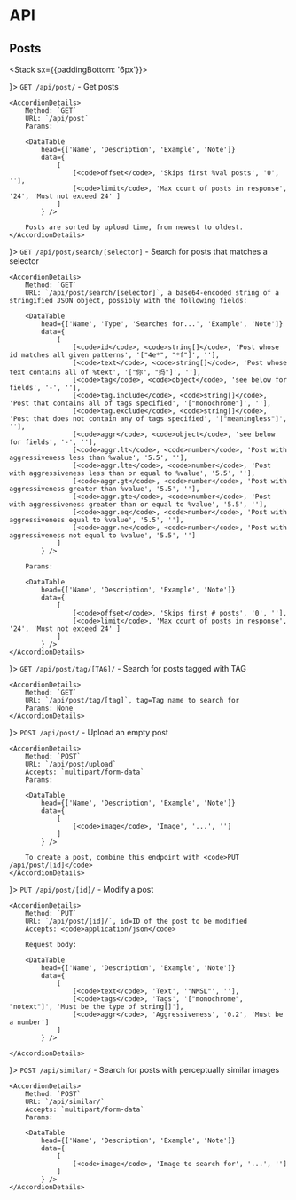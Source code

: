 
# API

## Posts

<Stack sx={{paddingBottom: '6px'}}>


<Accordion>
    <AccordionSummary expandIcon={ <ExpandMoreIcon /> }>
        <code>GET /api/post/</code> - Get posts
    </AccordionSummary>

    <AccordionDetails>
        Method: `GET`  
        URL: `/api/post`  
        Params:  

        <DataTable
            head={['Name', 'Description', 'Example', 'Note']}
            data={
                [
                    [<code>offset</code>, 'Skips first %val posts', '0', ''],
                    [<code>limit</code>, 'Max count of posts in response', '24', 'Must not exceed 24' ]
                ]
            } />
        
        Posts are sorted by upload time, from newest to oldest.
    </AccordionDetails>
</Accordion>

<Accordion>
    <AccordionSummary expandIcon={ <ExpandMoreIcon /> }>
        <code>GET /api/post/search/[selector]</code> - Search for posts that matches a selector
    </AccordionSummary>

    <AccordionDetails>
        Method: `GET`  
        URL: `/api/post/search/[selector]`, a base64-encoded string of a stringified JSON object, possibly with the following fields:  

        <DataTable
            head={['Name', 'Type', 'Searches for...', 'Example', 'Note']}
            data={
                [
                    [<code>id</code>, <code>string[]</code>, 'Post whose id matches all given patterns', '["4e*", "*f"]', ''],
                    [<code>text</code>, <code>string[]</code>, 'Post whose text contains all of %text', '["你", "妈"]', ''],
                    [<code>tag</code>, <code>object</code>, 'see below for fields', '-', ''],
                    [<code>tag.include</code>, <code>string[]</code>, 'Post that contains all of tags specified', '["monochrome"]', ''],
                    [<code>tag.exclude</code>, <code>string[]</code>, 'Post that does not contain any of tags specified', '["meaningless"]', ''],
                    [<code>aggr</code>, <code>object</code>, 'see below for fields', '-', ''],
                    [<code>aggr.lt</code>, <code>number</code>, 'Post with aggressiveness less than %value', '5.5', ''],
                    [<code>aggr.lte</code>, <code>number</code>, 'Post with aggressiveness less than or equal to %value', '5.5', ''],
                    [<code>aggr.gt</code>, <code>number</code>, 'Post with aggressiveness greater than %value', '5.5', ''],
                    [<code>aggr.gte</code>, <code>number</code>, 'Post with aggressiveness greater than or equal to %value', '5.5', ''],
                    [<code>aggr.eq</code>, <code>number</code>, 'Post with aggressiveness equal to %value', '5.5', ''],
                    [<code>aggr.ne</code>, <code>number</code>, 'Post with aggressiveness not equal to %value', '5.5', '']
                ]   
            } />

        Params:

        <DataTable
            head={['Name', 'Description', 'Example', 'Note']}
            data={
                [
                    [<code>offset</code>, 'Skips first # posts', '0', ''],
                    [<code>limit</code>, 'Max count of posts in response', '24', 'Must not exceed 24' ]
                ]
            } />
    </AccordionDetails>
</Accordion>

<Accordion>
    <AccordionSummary expandIcon={ <ExpandMoreIcon /> }>
        <code>GET /api/post/tag/[TAG]/</code> - Search for posts tagged with TAG
    </AccordionSummary>

    <AccordionDetails>
        Method: `GET`  
        URL: `/api/post/tag/[tag]`, tag=Tag name to search for  
        Params: None
    </AccordionDetails>
</Accordion>

<Accordion>
    <AccordionSummary expandIcon={ <ExpandMoreIcon /> }>
        <code>POST /api/post/</code> - Upload an empty post
    </AccordionSummary>

    <AccordionDetails>
        Method: `POST`  
        URL: `/api/post/upload`  
        Accepts: `multipart/form-data`  
        Params:

        <DataTable
            head={['Name', 'Description', 'Example', 'Note']}
            data={
                [
                    [<code>image</code>, 'Image', '...', '']
                ]
            } />

        To create a post, combine this endpoint with <code>PUT /api/post/[id]</code>
    </AccordionDetails>
</Accordion>

<Accordion>
    <AccordionSummary expandIcon={ <ExpandMoreIcon /> }>
        <code>PUT /api/post/[id]/</code> - Modify a post
    </AccordionSummary>

    <AccordionDetails>
        Method: `PUT`  
        URL: `/api/post/[id]/`, id=ID of the post to be modified  
        Accepts: <code>application/json</code>  

        Request body:

        <DataTable
            head={['Name', 'Description', 'Example', 'Note']}
            data={
                [
                    [<code>text</code>, 'Text', '"NMSL"', ''],
                    [<code>tags</code>, 'Tags', '["monochrome", "notext"]', 'Must be the type of string[]'],
                    [<code>aggr</code>, 'Aggressiveness', '0.2', 'Must be a number']
                ]
            } />

    </AccordionDetails>
</Accordion>

<Accordion>
    <AccordionSummary expandIcon={ <ExpandMoreIcon /> }>
        <code>POST /api/similar/</code> - Search for posts with perceptually similar images
    </AccordionSummary>

    <AccordionDetails>
        Method: `POST`  
        URL: `/api/similar/`  
        Accepts: `multipart/form-data`  
        Params:

        <DataTable
            head={['Name', 'Description', 'Example', 'Note']}
            data={
                [
                    [<code>image</code>, 'Image to search for', '...', '']
                ]
            } />
    </AccordionDetails>
</Accordion>


</Stack>